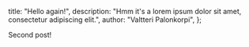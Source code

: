   title: "Hello again!",
  description:
    "Hmm it's a lorem ipsum dolor sit amet, consectetur adipiscing elit.",
  author: "Valtteri Palonkorpi",
};

Second post!
